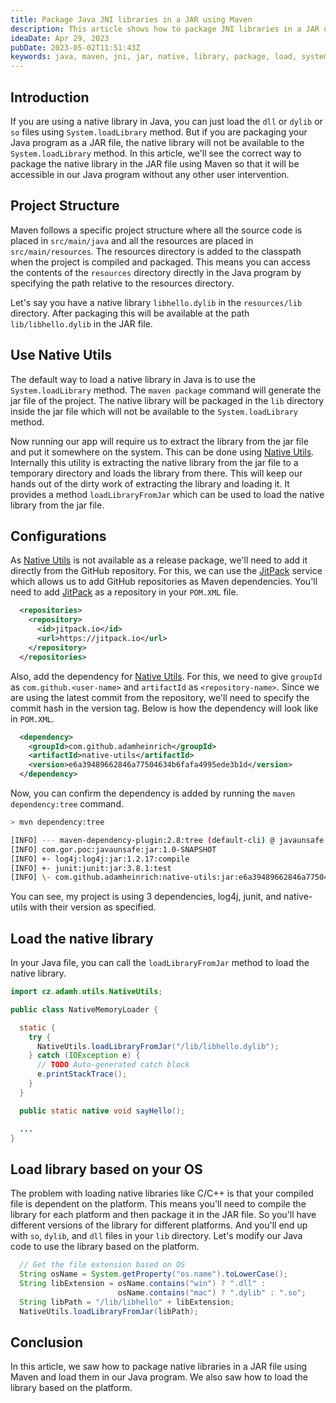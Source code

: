 ```yaml
---
title: Package Java JNI libraries in a JAR using Maven
description: This article shows how to package JNI libraries in a JAR using Maven.
ideaDate: Apr 29, 2023
pubDate: 2023-05-02T11:51:43Z
keywords: java, maven, jni, jar, native, library, package, load, system, utils, native-utils, jitpack, github, dll, so, dylib
---
```


## Introduction

If you are using a native library in Java, you can just load the `dll` or `dylib` or `so` files using `System.loadLibrary` method.
But if you are packaging your Java program as a JAR file, the native library will not be available to the `System.loadLibrary` method.
In this article, we'll see the correct way to package the native library in the JAR file using Maven so that it will be accessible in our Java program without any other user intervention.

## Project Structure

Maven follows a specific project structure where all the source code is placed in `src/main/java` and all the resources are placed in `src/main/resources`. 
The resources directory is added to the classpath when the project is compiled and packaged.
This means you can access the contents of the `resources` directory directly in the Java program by specifying the path relative to the resources directory.

Let's say you have a native library `libhello.dylib` in the `resources/lib` directory.
After packaging this will be available at the path `lib/libhello.dylib` in the JAR file.

## Use Native Utils 

The default way to load a native library in Java is to use the `System.loadLibrary` method.
The `maven package` command will generate the jar file of the project. 
The native library will be packaged in the `lib` directory inside the jar file which will not be available to the `System.loadLibrary` method.

Now running our app will require us to extract the library from the jar file and put it somewhere on the system.
This can be done using [Native Utils](https://github.com/adamheinrich/native-utils).
Internally this utility is extracting the native library from the jar file to a temporary directory and loads the library from there.
This will keep our hands out of the dirty work of extracting the library and loading it.
It provides a method `loadLibraryFromJar` which can be used to load the native library from the jar file.

## Configurations

As [Native Utils](https://github.com/adamheinrich/native-utils) is not available as a release package, we'll need to add it directly from the GitHub repository.
For this, we can use the [JitPack](https://jitpack.io/) service which allows us to add GitHub repositories as Maven dependencies.
You'll need to add [JitPack](https://jitpack.io/) as a repository in your `POM.XML` file.

```xml
  <repositories>
    <repository>
      <id>jitpack.io</id>
      <url>https://jitpack.io</url>
    </repository>
  </repositories>
```

Also, add the dependency for [Native Utils](https://github.com/adamheinrich/native-utils).
For this, we need to give `groupId` as `com.github.<user-name>` and `artifactId` as `<repository-name>`.
Since we are using the latest commit from the repository, we'll need to specify the commit hash in the version tag.
Below is how the dependency will look like in `POM.XML`.

```xml
  <dependency>
    <groupId>com.github.adamheinrich</groupId>
    <artifactId>native-utils</artifactId>
    <version>e6a39489662846a77504634b6fafa4995ede3b1d</version>
  </dependency>
```

Now, you can confirm the dependency is added by running the `maven dependency:tree` command.

```bash
> mvn dependency:tree

[INFO] --- maven-dependency-plugin:2.8:tree (default-cli) @ javaunsafe ---
[INFO] com.gor.poc:javaunsafe:jar:1.0-SNAPSHOT
[INFO] +- log4j:log4j:jar:1.2.17:compile
[INFO] +- junit:junit:jar:3.8.1:test
[INFO] \- com.github.adamheinrich:native-utils:jar:e6a39489662846a77504634b6fafa4995ede3b1d:compile
```

You can see, my project is using 3 dependencies, log4j, junit, and native-utils with their version as specified.

## Load the native library

In your Java file, you can call the `loadLibraryFromJar` method to load the native library.

```java
import cz.adamh.utils.NativeUtils;

public class NativeMemoryLoader {

  static {
    try {
      NativeUtils.loadLibraryFromJar("/lib/libhello.dylib");
    } catch (IOException e) {
      // TODO Auto-generated catch block
      e.printStackTrace();
    }
  }

  public static native void sayHello();

  ...
}
```

## Load library based on your OS

The problem with loading native libraries like C/C++ is that your compiled file is dependent on the platform.
This means you'll need to compile the library for each platform and then package it in the JAR file.
So you'll have different versions of the library for different platforms. And you'll end up with `so`, `dylib`, and `dll` files in your `lib` directory.
Let's modify our Java code to use the library based on the platform.

```java
  // Get the file extension based on OS
  String osName = System.getProperty("os.name").toLowerCase();
  String libExtension = osName.contains("win") ? ".dll" :
                        osName.contains("mac") ? ".dylib" : ".so";
  String libPath = "/lib/libhello" + libExtension;
  NativeUtils.loadLibraryFromJar(libPath);
```

## Conclusion

In this article, we saw how to package native libraries in a JAR file using Maven and load them in our Java program.
We also saw how to load the library based on the platform. 
